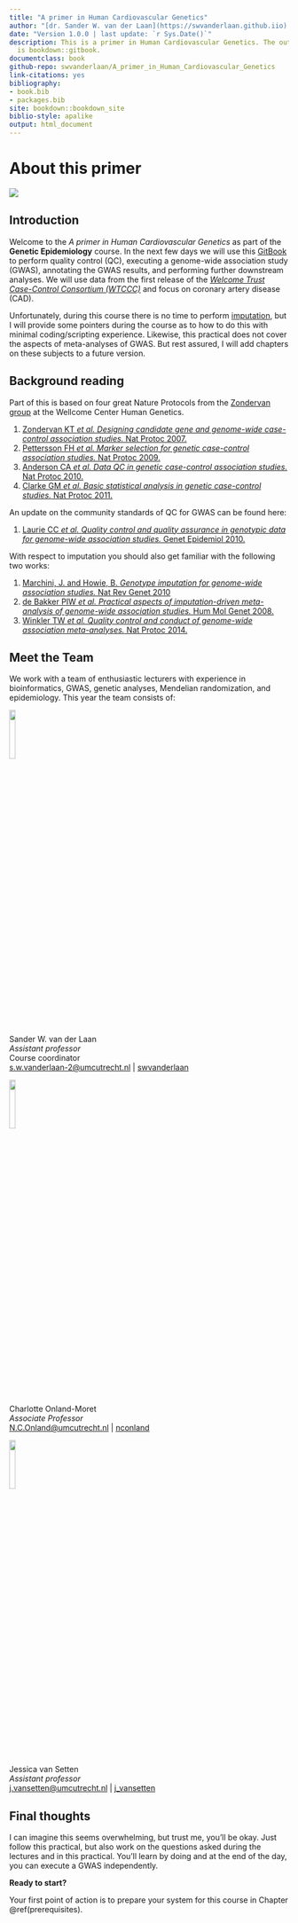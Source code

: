 ```yaml
--- 
title: "A primer in Human Cardiovascular Genetics"
author: "[dr. Sander W. van der Laan](https://swvanderlaan.github.iio) [![](img/twitter_circle_blue.png){width=2.5%}](https://www.twitter.com/swvanderlaan) [![](img/email_circle_blue.png){width=2.5%}](mailto:s.w.vanderlaan@gmail.com)"
date: "Version 1.0.0 | last update: `r Sys.Date()`"
description: This is a primer in Human Cardiovascular Genetics. The output format for this example
  is bookdown::gitbook.
documentclass: book
github-repo: swvanderlaan/A_primer_in_Human_Cardiovascular_Genetics
link-citations: yes
bibliography:
- book.bib
- packages.bib
site: bookdown::bookdown_site
biblio-style: apalike
output: html_document
---
```


<!--"Using GitBooks to create Open course materials"-->

# About this primer

![](img/banner_man_standing_dna.png)

## Introduction

Welcome to the _A primer in Human Cardiovascular Genetics_ as part of the **Genetic Epidemiology** course. In the next few days we will use this [GitBook](https://cjvanlissa.github.io/gitbook-demo/) to perform quality control (QC), executing a genome-wide association study (GWAS), annotating the GWAS results, and performing further downstream analyses. We will use data from the first release of the [*Welcome Trust Case-Control Consortium (WTCCC)*](https://www.wtccc.org.uk/ccc1/overview.html){target="_blank"} and focus on coronary artery disease (CAD). 

Unfortunately, during this course there is no time to perform [imputation](https://www.nature.com/articles/nrg2796), but I will provide some pointers during the course as to how to do this with minimal coding/scripting experience. Likewise, this practical does not cover the aspects of meta-analyses of GWAS. But rest assured, I will add chapters on these subjects to a future version. 


## Background reading

Part of this is based on four great Nature Protocols from the [Zondervan group](https://www.well.ox.ac.uk/research/research-groups/zondervan-group){target="_blank"} at the Wellcome Center Human Genetics.

1. [Zondervan KT _et al._ *Designing candidate gene and genome-wide case-control association studies.* Nat Protoc 2007.](https://www.ncbi.nlm.nih.gov/pubmed/17947991){target="_blank"}
2. [Pettersson FH _et al._ *Marker selection for genetic case-control association studies.* Nat Protoc 2009.](https://www.ncbi.nlm.nih.gov/pubmed/19390530){target="_blank"}
3. [Anderson CA _et al._ *Data QC in genetic case-control association studies.* Nat Protoc 2010.](https://www.ncbi.nlm.nih.gov/pubmed/21085122){target="_blank"}
4. [Clarke GM _et al._ *Basic statistical analysis in genetic case-control studies.* Nat Protoc 2011.](https://www.ncbi.nlm.nih.gov/pubmed/21293453){target="_blank"}

An update on the community standards of QC for GWAS can be found here:

1. [Laurie CC _et al._ *Quality control and quality assurance in genotypic data for genome-wide association studies.* Genet Epidemiol 2010.](https://www.ncbi.nlm.nih.gov/pubmed/20718045){target="_blank"}

With respect to imputation you should also get familiar with the following two works:

1. [Marchini, J. and Howie, B. *Genotype imputation for genome-wide association studies.* Nat Rev Genet 2010](https://doi.org/10.1038/nrg2796){target="_blank"}
2. [de Bakker PIW _et al._ *Practical aspects of imputation-driven meta-analysis of genome-wide association studies.* Hum Mol Genet 2008.](https://www.ncbi.nlm.nih.gov/pubmed/18852200){target="_blank"}
3. [Winkler TW _et al._ *Quality control and conduct of genome-wide association meta-analyses.* Nat Protoc 2014.](https://www.ncbi.nlm.nih.gov/pubmed/24762786){target="_blank"}


## Meet the Team

We work with a team of enthusiastic lecturers with experience in bioinformatics, GWAS, genetic analyses, Mendelian randomization, and epidemiology. This year the team consists of:

![](img/sander_vander_laan.jpg){width=15%}</br>
Sander W. van der Laan</br>
_Assistant professor_</br>
Course coordinator</br>
<s.w.vanderlaan-2@umcutrecht.nl> \| [swvanderlaan](http://www.twitter.com/swvanderlaan){target="_blank"}

![](img/charlotte_onland.jpg){width=15%}</br>
Charlotte Onland-Moret</br>
_Associate Professor_</br >
<N.C.Onland@umcutrecht.nl> \| [nconland](http://www.twitter.com/nconland){target="_blank"}

![](img/jessica_van_setten.jpg){width=15%}</br>
Jessica van Setten</br>
_Assistant professor_</br>
<j.vansetten@umcutrecht.nl> \| [j_vansetten](http://www.twitter.com/j_vansetten){target="_blank"}

<!-- ![](img/_team/arjan_boltjes.jpg){width=15%} Arjan Boltjes </br>_Postdoctoral researcher_</br><a.boltjes@umcutrecht.nl> | [arjanboltjes](http://www.twitter.com/arjanboltjes){target="_blank"} -->

<!-- ![](img/_team/joanna_bon_berg.jpg){width=15%} Joanna von Berg </br>_PhD student_</br><j.vonberg-24@umcutrecht.nl> | [JoannavonBerg](http://www.twitter.com/JoannavonBerg){target="_blank"} -->


## Final thoughts

I can imagine this seems overwhelming, but trust me, you'll be okay. Just follow this practical, but also work on the questions asked during the lectures and in this practical. You'll learn by doing and at the end of the day, you can execute a GWAS independently.

**Ready to start?**

Your first point of action is to prepare your system for this course in Chapter \@ref(prerequisites).
